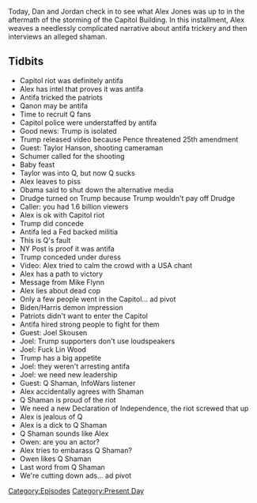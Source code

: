 {{DEFAULTSORT:
    #_EPISODE_0518:January 7-8, 2021
}}{{Episode
    | title             = January 7-8, 2021
    | caption           = [https://knowledgefight.libsyn.com/518-january-7-8-2021 Listen to this episode on Libsyn]
    | episodeNumber     = 518
    | length            = 01:57:20
    | airDate           = January 11, 2021
    | coverageStartDate = January 7, 2021
    | coverageEndDate   = January 8, 2021
    | episodeType       = [[:Category:Present Day|Present Day]]
    | appearance        = [[Taylor Hanson]], [[Chuck Schumer]], [[Mike Drudge]], [[Mike Flynn]], [[Joel Skousen]], [[Lin Wood]], [[Q Shaman]], [[Owen Shroyer]]
    | oocDrop           = I'm going to explain that in the next segment... maybe
    | previousEpisode   = [[517: January 5-6, 2021]]
    | nextEpisode       = [[519: January 10-11, 2021]]
}}

{{Stub}}

Today, Dan and Jordan check in to see what Alex Jones was up to in the aftermath of the storming of the Capitol Building. In this installment, Alex weaves a needlessly complicated narrative about antifa trickery and then interviews an alleged shaman.

==Tidbits==

*Capitol riot was definitely antifa
*Alex has intel that proves it was antifa
*Antifa tricked the patriots
*Qanon may be antifa
*Time to recruit Q fans
*Capitol police were understaffed by antifa
*Good news: Trump is isolated
*Trump released video because Pence threatened 25th amendment
*Guest: Taylor Hanson, shooting cameraman
*Schumer called for the shooting
*Baby feast
*Taylor was into Q, but now Q sucks
*Alex leaves to piss
*Obama said to shut down the alternative media
*Drudge turned on Trump because Trump wouldn't pay off Drudge
*Caller: you had 1.6 billion viewers
*Alex is ok with Capitol riot
*Trump did concede
*Antifa led a Fed backed militia
*This is Q's fault
*NY Post is proof it was antifa
*Trump conceded under duress
*Video: Alex tried to calm the crowd with a USA chant
*Alex has a path to victory
*Message from Mike Flynn
*Alex lies about dead cop
*Only a few people went in the Capitol... ad pivot
*Biden/Harris demon impression
*Patriots didn't want to enter the Capitol
*Antifa hired strong people to fight for them
*Guest: Joel Skousen
*Joel: Trump supporters don't use loudspeakers
*Joel: Fuck Lin Wood
*Trump has a big appetite
*Joel: they weren't arresting antifa
*Joel: we need new leadership
*Guest: Q Shaman, InfoWars listener
*Alex accidentally agrees with Shaman
*Q Shaman is proud of the riot
*We need a new Declaration of Independence, the riot screwed that up
*Alex is jealous of Q
*Alex is a dick to Q Shaman
*Q Shaman sounds like Alex
*Owen: are you an actor?
*Alex tries to embarass Q Shaman?
*Owen likes Q Shaman
*Last word from Q Shaman
*We're cutting down ads... ad pivot

[[Category:Episodes]]
[[Category:Present Day]]
